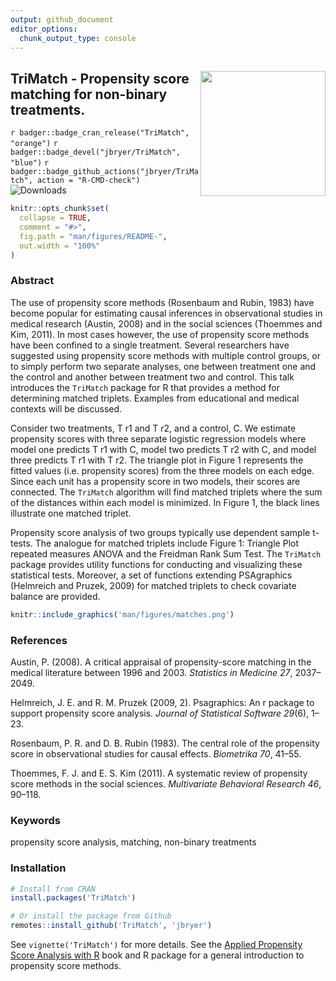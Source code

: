 ```yaml
---
output: github_document
editor_options: 
  chunk_output_type: console
---
```



## <a href='https://github.com/jbryer/TriMatch'><img src='man/figures/TriMatch.png' align="right" width="200" /></a> TriMatch - Propensity score matching for non-binary treatments.

<!-- badges: start -->
`r badger::badge_cran_release("TriMatch", "orange")`
`r badger::badge_devel("jbryer/TriMatch", "blue")`
`r badger::badge_github_actions("jbryer/TriMatch", action = "R-CMD-check")`
![Downloads](https://cranlogs.r-pkg.org/badges/grand-total/TriMatch)
<!-- badges: end -->


```r
knitr::opts_chunk$set(
  collapse = TRUE,
  comment = "#>",
  fig.path = "man/figures/README-",
  out.width = "100%"
)
```

### Abstract

The use of propensity score methods (Rosenbaum and Rubin, 1983) have become popular for estimating causal inferences in observational studies in medical research (Austin, 2008) and in the social sciences (Thoemmes and Kim, 2011). In most cases however, the use of propensity score methods have been confined to a single treatment. Several researchers have suggested using propensity score methods with multiple control groups, or to simply perform two separate analyses, one between treatment one and the control and another between treatment two and control. This talk introduces the `TriMatch` package for R that provides a method for determining matched triplets. Examples from educational and medical contexts will be discussed.

Consider two treatments, T r1 and T r2, and a control, C. We estimate propensity scores with three separate logistic regression models where model one predicts T r1 with C, model two predicts T r2 with C, and model three predicts T r1 with T r2. The triangle plot in Figure 1 represents the fitted values (i.e. propensity scores) from the three models on each edge. Since each unit has a propensity score in two models, their scores are connected. The `TriMatch` algorithm will find matched triplets where the sum of the distances within each model is minimized. In Figure 1, the black lines illustrate one matched triplet.

Propensity score analysis of two groups typically use dependent sample t-tests. The analogue for matched triplets include
Figure 1: Triangle Plot repeated measures ANOVA and the Freidman Rank Sum Test. The `TriMatch` package provides utility functions for conducting and visualizing these statistical tests. Moreover, a set of functions extending PSAgraphics (Helmreich and Pruzek, 2009) for matched triplets to check covariate balance are provided.

```r
knitr::include_graphics('man/figures/matches.png')
```

### References

Austin, P. (2008). A critical appraisal of propensity-score matching in the medical literature between 1996 and 2003. *Statistics in Medicine 27*, 2037–2049.

Helmreich, J. E. and R. M. Pruzek (2009, 2). Psagraphics: An r package to support propensity score analysis. *Journal of Statistical Software 29*(6), 1–23.

Rosenbaum, P. R. and D. B. Rubin (1983). The central role of the propensity score in observational studies for causal effects. *Biometrika 70*, 41–55.

Thoemmes, F. J. and E. S. Kim (2011). A systematic review of propensity score methods in the social sciences. *Multivariate Behavioral Research 46*, 90–118.


### Keywords

propensity score analysis, matching, non-binary treatments

### Installation

```r
# Install from CRAN
install.packages('TriMatch')

# Or install the package from Github
remotes::install_github('TriMatch', 'jbryer')
```

See `vignette('TriMatch')` for more details. See the [Applied Propensity Score Analysis with R](https://psa.bryer.org) book and R package for a general introduction to propensity score methods.


